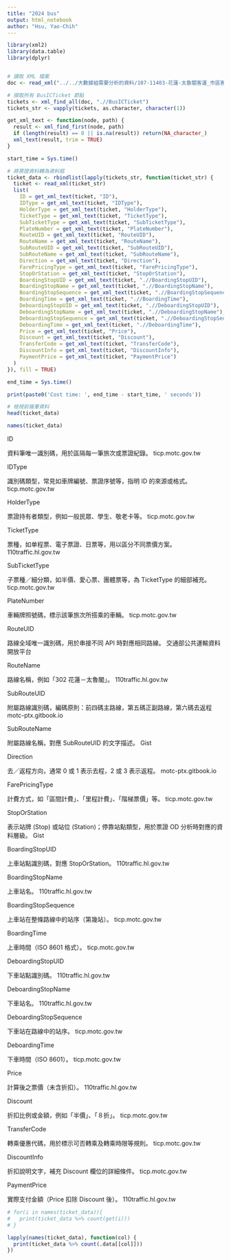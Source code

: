 ```yaml
---
title: "2024 bus"
output: html_notebook
author: "Hsu, Yao-Chih"
---
```


```r
library(xml2)
library(data.table)
library(dplyr)


# 讀取 XML 檔案
doc <- read_xml("../../大數據組需要分析的資料/107-11403-花蓮-太魯閣客運_市區客運/114年-11303-11403/202403_ic_HUA_0412_01/202403_ic_HUA_0412_01.xml")

# 擷取所有 BusICTicket 節點
tickets <- xml_find_all(doc, ".//BusICTicket")
tickets_str <- vapply(tickets, as.character, character(1))

get_xml_text <- function(node, path) {
  result <- xml_find_first(node, path)
  if (length(result) == 0 || is.na(result)) return(NA_character_)
  xml_text(result, trim = TRUE)
}

start_time = Sys.time()

# 將票證資料轉為資料框
ticket_data <- rbindlist(lapply(tickets_str, function(ticket_str) {
  ticket <- read_xml(ticket_str)
  list(
    ID = get_xml_text(ticket, "ID"),
    IDType = get_xml_text(ticket, "IDType"),
    HolderType = get_xml_text(ticket, "HolderType"),
    TicketType = get_xml_text(ticket, "TicketType"),
    SubTicketType = get_xml_text(ticket, "SubTicketType"),
    PlateNumber = get_xml_text(ticket, "PlateNumber"),
    RouteUID = get_xml_text(ticket, "RouteUID"),
    RouteName = get_xml_text(ticket, "RouteName"),
    SubRouteUID = get_xml_text(ticket, "SubRouteUID"),
    SubRouteName = get_xml_text(ticket, "SubRouteName"),
    Direction = get_xml_text(ticket, "Direction"),
    FarePricingType = get_xml_text(ticket, "FarePricingType"),
    StopOrStation = get_xml_text(ticket, "StopOrStation"),
    BoardingStopUID = get_xml_text(ticket, ".//BoardingStopUID"),
    BoardingStopName = get_xml_text(ticket, ".//BoardingStopName"),
    BoardingStopSequence = get_xml_text(ticket, ".//BoardingStopSequence"),
    BoardingTime = get_xml_text(ticket, ".//BoardingTime"),
    DeboardingStopUID = get_xml_text(ticket, ".//DeboardingStopUID"),
    DeboardingStopName = get_xml_text(ticket, ".//DeboardingStopName"),
    DeboardingStopSequence = get_xml_text(ticket, ".//DeboardingStopSequence"),
    DeboardingTime = get_xml_text(ticket, ".//DeboardingTime"),
    Price = get_xml_text(ticket, "Price"),
    Discount = get_xml_text(ticket, "Discount"),
    TransferCode = get_xml_text(ticket, "TransferCode"),
    DiscountInfo = get_xml_text(ticket, "DiscountInfo"),
    PaymentPrice = get_xml_text(ticket, "PaymentPrice")
  )
}), fill = TRUE)

end_time = Sys.time()

print(paste0('Cost time: ', end_time - start_time, ' seconds'))

# 檢視前幾筆資料
head(ticket_data)

```


```r
names(ticket_data)
```

ID

資料筆唯一識別碼，用於區隔每一筆旅次或票證紀錄。 
ticp.motc.gov.tw

IDType

識別碼類型，常見如車牌編號、票證序號等，指明 ID 的來源或格式。 
ticp.motc.gov.tw

HolderType

票證持有者類型，例如一般民眾、學生、敬老卡等。 
ticp.motc.gov.tw

TicketType

票種，如单程票、電子票證、日票等，用以區分不同票價方案。 
110traffic.hl.gov.tw

SubTicketType

子票種／細分類，如半價、愛心票、團體票等，為 TicketType 的細部補充。 
ticp.motc.gov.tw

PlateNumber

車輛牌照號碼，標示該筆旅次所搭乘的車輛。 
ticp.motc.gov.tw

RouteUID

路線全域唯一識別碼，用於串接不同 API 時對應相同路線。 
交通部公共運輸資料開放平台

RouteName

路線名稱，例如「302 花蓮－太魯閣」。 
110traffic.hl.gov.tw

SubRouteUID

附屬路線識別碼，編碼原則：前四碼主路線，第五碼正副路線，第六碼去返程 
motc-ptx.gitbook.io

SubRouteName

附屬路線名稱，對應 SubRouteUID 的文字描述。 
Gist

Direction

去／返程方向，通常 0 或 1 表示去程，2 或 3 表示返程。 
motc-ptx.gitbook.io

FarePricingType

計費方式，如「區間計費」、「里程計費」、「階梯票價」等。 
ticp.motc.gov.tw

StopOrStation

表示站牌 (Stop) 或站位 (Station)；停靠站點類型，用於票證 OD 分析時對應的資料層級。 
Gist

BoardingStopUID

上車站點識別碼，對應 StopOrStation。 
110traffic.hl.gov.tw

BoardingStopName

上車站名。 
110traffic.hl.gov.tw

BoardingStopSequence

上車站在整條路線中的站序（第幾站）。 
ticp.motc.gov.tw

BoardingTime

上車時間（ISO 8601 格式）。 
ticp.motc.gov.tw

DeboardingStopUID

下車站點識別碼。 
110traffic.hl.gov.tw

DeboardingStopName

下車站名。 
110traffic.hl.gov.tw

DeboardingStopSequence

下車站在路線中的站序。 
ticp.motc.gov.tw

DeboardingTime

下車時間（ISO 8601）。 
ticp.motc.gov.tw

Price

計算後之票價（未含折扣）。 
110traffic.hl.gov.tw

Discount

折扣比例或金額，例如「半價」、「８折」。 
ticp.motc.gov.tw

TransferCode

轉乘優惠代碼，用於標示可否轉乘及轉乘時限等規則。 
ticp.motc.gov.tw

DiscountInfo

折扣說明文字，補充 Discount 欄位的詳細條件。 
ticp.motc.gov.tw

PaymentPrice

實際支付金額（Price 扣除 Discount 後）。 
110traffic.hl.gov.tw

```r
# for(i in names(ticket_data)){
#   print(ticket_data %>% count(get(i)))
# }

lapply(names(ticket_data), function(col) {
  print(ticket_data %>% count(.data[[col]]))
})

```



















